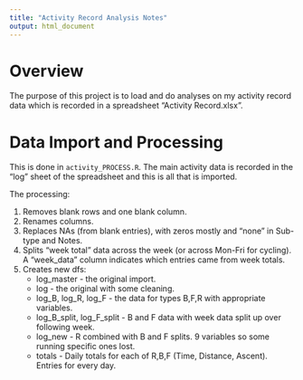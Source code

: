 ```yaml
---
title: "Activity Record Analysis Notes"
output: html_document
---
```

# Overview

The purpose of this project is to load and do analyses on my activity record data which is recorded in a spreadsheet "Activity Record.xlsx". 

# Data Import and Processing

This is done in `activity_PROCESS.R`. The main activity data is recorded in the "log" sheet of the spreadsheet and this is all that is imported.

The processing:

1. Removes blank rows and one blank column.
2. Renames columns.
3. Replaces NAs (from blank entries), with zeros mostly and "none" in Sub-type and Notes.
4. Splits "week total" data across the week (or across Mon-Fri for cycling). A "week_data" column indicates which entries came from week totals.
5. Creates new dfs:
    + log_master - the original import.
    + log - the original with some cleaning. 
    + log_B, log_R, log_F - the data for types B,F,R with appropriate variables.
    + log_B_split, log_F_split - B and F data with week data split up over following week.
    + log_new - R combined with B and F splits. 9 variables so some running specific ones lost.
    + totals - Daily totals for each of R,B,F (Time, Distance, Ascent). Entries for every day.